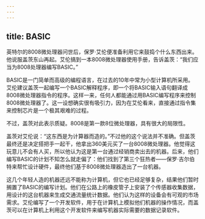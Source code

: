 ```yaml
---
---
---
```

title: BASIC
---




英特尔的8008微处理器问世后，保罗·艾伦便准备利用它来鼓捣个什么东西出来。他说服盖茨东山再起。艾伦搞到一本8008微处理器使用手册，告诉盖茨：“我们应当为8008处理器编写BASIC。”

BASIC是一门简单而高级的编程语言，在过去的10年中常为小型计算机所采用。艾伦建议盖茨一起编写一个BASIC解释程序，即一个将BASIC输入语句翻译成8008微处理器指令的程序。这样一来，任何人都能通过用BASIC编写程序来控制8008微处理器了。这一设想确实很有吸引力，因为在艾伦看来，直接通过指令集来控制芯片是一个极其艰难的过程。

不过，盖茨对此表示质疑。8008是第一款8位微处理器，具有很大的局限性。

盖茨对艾伦说：“这东西是为计算器而造的。”不过他的这个说法并不准确。但盖茨最终还是决定搭把手一起干，他拿出360美元买了一台8008微处理器。他觉得这玩意儿不会有人买，所以他认为这是第一台通过经销商卖出去的机器。后来，他们编写BASIC的计划不知怎么就走偏了：他们找到了第三个狂热者——保罗·吉尔伯特来帮忙设计硬件，最终他们基于8008微处理器造出了一台机器。

这几个年轻人造的机器还远不能称为计算机，但它也已经足够复杂，结果他们暂时搁置了BASIC的编写计划。他们在公路上的橡皮管子上安装了个传感器收集数据，用设计的这台机器来生成交通流量统计数据。他们认为这样的设备会有可观的市场需求。艾伦编写了一个开发软件，用于在计算机上模拟他们机器的操作情况，而盖茨可以在计算机上利用这个开发软件来编写机器实际需要的数据记录软件。